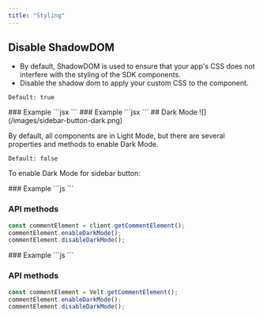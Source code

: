 ```yaml
---
title: "Styling"
---
```




## Disable ShadowDOM
- By default, ShadowDOM is used to ensure that your app's CSS does not interfere with the styling of the SDK components.
- Disable the shadow dom to apply your custom CSS to the component.

`Default: true`

<Tabs>

<Tab title="React / Next.js">
### Example
```jsx
<VeltSidebarButton shadowDom={false} />
```

</Tab>

<Tab title="HTML / Other Frameworks">
### Example
```jsx
<velt-sidebar-button shadow-dom="false"></velt-sidebar-button>
```
</Tab>
</Tabs>
## Dark Mode
![](/images/sidebar-button-dark.png)

By default, all components are in Light Mode, but there are several properties and methods to enable Dark Mode.

`Default: false`

To enable Dark Mode for sidebar button:
<Tabs>

<Tab title="React / Next.js">
### Example
```js
<VeltSidebarButton darkMode={true} />
```

### API methods

```jsx
const commentElement = client.getCommentElement();
commentElement.enableDarkMode();
commentElement.disableDarkMode();
```

</Tab>

<Tab title="HTML / Other Frameworks">
### Example
```js
<velt-sidebar-button dark-mode="true"></velt-sidebar-button>
```

### API methods

```jsx
const commentElement = Velt.getCommentElement();
commentElement.enableDarkMode();
commentElement.disableDarkMode();
```

</Tab>
</Tabs>
